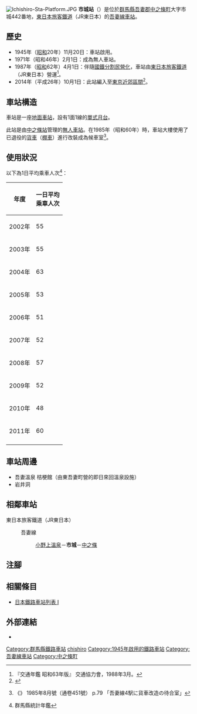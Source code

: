 {{NoteTA
|T=zh-hans:市城站;zh-hk:市城站;zh-tw:市城車站;
|1=zh-hans:市城站;zh-hk:市城站;zh-tw:市城車站;
}}
{{Infobox station
|公司色 = green
|站名 = 市城
|圖片 = Ichishiro-sta.JPG
|圖片說明 = 車站大樓（2007年8月）
|日文原名 = 市城
|平假名 = いちしろ
|羅馬拼音 = Onogami-Onsen
|副站名 = 
|電報略號 = チシ
|所在地 = {{JPN}}[[群馬縣|群馬縣]][[吾妻郡|吾妻郡]][[中之條町|中之條町]]大字市城442番地
|座標 = {{coord|36|34|14.53|N|138|52|56.43|E|type:railwaystation_region:JP-24|display=inline,title}}
|車站構造 = [[地面車站|地面車站]]
|月台配置 = 1面1線<ref name="zeneki12">{{Cite book|title =週刊 JR全駅・全車両基地 |publisher = {{Translink|ja|朝日新聞出版}} |series=週刊朝日百科 |volume  =12号 大宮駅・野辺山駅・川原湯温泉駅ほか |date =2012-10-28 |page =24 |language=ja}}</ref>
|啟用年月日 = 1945年（[[昭和|昭和]]20年）11月20日{{R|zeneki12}}
|廢站年月日 = 
|乘客人數 = 60
|上下車人次 = 
|統計年度 = 2011
|轉車 = 
|全寬備註 = [[無人車站|無人車站]]{{R|zeneki12}}
|adjacent = {{Adjacent stations|system=東日本旅客鐵道東京近郊路線|line=吾妻線|left=小野上溫泉|right=中之條|note-left=2.7km|note-mid=距離[[澀川站|澀川]]16.4km|note-right=3.4km}}
}}
[[File:Ichishiro-Sta-Platform.JPG|thumb]]
'''市城站'''（{{jpn|j=市城駅|hg=いちしろえき|rm=Ichishiro eki|f=y}}）是位於[[群馬縣|群馬縣]][[吾妻郡|吾妻郡]][[中之條町|中之條町]]大字市城442番地，[[東日本旅客鐵道|東日本旅客鐵道]]（JR東日本）的[[吾妻線|吾妻線]][[鐵路車站|車站]]{{R|zeneki12}}。

== 歷史 ==
* 1945年（[[昭和|昭和]]20年）11月20日：車站啟用{{R|zeneki12}}。
* 1971年（昭和46年）2月1日：成為無人車站。
* 1987年（[[昭和|昭和]]62年）4月1日：伴隨[[國鐵分割民營化|國鐵分割民營化]]，車站由[[東日本旅客鐵道|東日本旅客鐵道]]（JR東日本）營運<ref name="trafic-yearbook-1988">『交通年鑑 昭和63年版』 交通協力會，1988年3月。</ref>。
* 2014年（平成26年）10月1日：此站編入至[[大都市近郊區間_(JR)#東京近郊區間|東京近郊區間]]<ref>{{Cite press release|url=https://www.jreast.co.jp/press/2014/20140513.pdf|title=吾妻線にSuicaの一部サービスをご利用いただける駅が増えます|format=PDF|publisher=東日本旅客鐵道|date=2014-05-26|accessdate=2020-05-24|archiveurl=https://web.archive.org/web/20190629084454/https://www.jreast.co.jp/press/2014/20140513.pdf|archivedate=2019-06-29|language=ja}}</ref>。

== 車站構造 ==
車站是一座[[地面車站|地面車站]]，設有1面1線的[[單式月台|單式月台]]{{R|zeneki12}}。

此站是由[[中之條站|中之條站]]管理的[[無人車站|無人車站]]{{R|zeneki12}}。在1985年（昭和60年）時，車站大樓使用了已退役的[[鐵路貨車|貨車]]（[[棚車|棚車]]）進行改裝成為候車室<ref>{{Translink|ja|電気車研究会|電氣車研究會}}《{{Translink|ja|鉄道ピクトリアル|鐵道畫刊}}》 1985年8月號（通卷451號） p.79 「吾妻線4駅に貨車改造の待合室」</ref>。

== 使用狀況 ==
以下為1日平均乘車人次<ref>群馬縣統計年鑑</ref>：
{| class="wikitable" style="text-align:right;"
|-
! 年度 !! 一日平均<br/>乘車人次
|-
| 2002年 || 55
|-
| 2003年 || 55
|-
| 2004年 || 63
|-
| 2005年 || 53
|-
| 2006年 || 51
|-
| 2007年 || 52
|-
| 2008年 || 57
|-
| 2009年 || 52
|-
| 2010年 || 48
|-
| 2011年 || 60
|-
|}

== 車站周邊 ==
* 吾妻溫泉 桔梗館（由東吾妻町營的即日來回溫泉設施）
* 岩井洞

== 相鄰車站 ==
; 東日本旅客鐵道（JR東日本）
: {{Color|#0F5474|■}}吾妻線
:: [[小野上溫泉站|小野上溫泉]]－'''市城'''－[[中之條站|中之條]]
== 注腳 ==
{{Reflist}}
== 相關條目 ==
{{commonscat|Ichishiro Station}}
* [[日本鐵路車站列表_I|日本鐵路車站列表 I]]
== 外部連結 ==
* {{外部連結/JR東日本車站|filename=139|name=市城}}{{ja icon}}
{{吾妻線}}
{{DEFAULTSORT:Ichishiro}}
[[Category:群馬縣鐵路車站|Category:群馬縣鐵路車站]]
[[Category:日本鐵路車站_I|chishiro]]
[[Category:1945年啟用的鐵路車站|Category:1945年啟用的鐵路車站]]
[[Category:吾妻線車站|Category:吾妻線車站]]
[[Category:中之條町|Category:中之條町]]